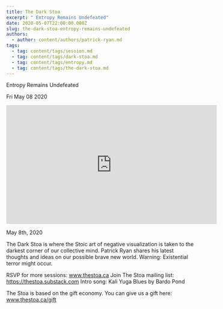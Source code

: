 ```yaml
---
title: The Dark Stoa
excerpt: " Entropy Remains Undefeated"
date: 2020-05-07T22:00:00.000Z
slug: the-dark-stoa-entropy-remains-undefeated
authors:
  - author: content/authors/patrick-ryan.md
tags:
  - tag: content/tags/session.md
  - tag: content/tags/dark-stoa.md
  - tag: content/tags/entropy.md
  - tag: content/tags/the-dark-stoa.md
---
```




 Entropy Remains Undefeated

Fri May 08 2020

<iframe width="560" height="315" src="https://www.youtube.com/embed/h6xnYsV8C8s" title="The Dark Stoa: Entropy Remains Undefeated w/ Patrick Ryan" frameborder="0" allow="accelerometer; autoplay; clipboard-write; encrypted-media; gyroscope; picture-in-picture" allowfullscreen ></iframe>

May 8th, 2020

The Dark Stoa is where the Stoic art of negative visualization is taken to the darkest corner of our collective mind. Patrick Ryan shares his latest thoughts and ideas on our possible brave new world. Warning: Existential terror might occur.

RSVP for more sessions: www.thestoa.ca
Join The Stoa mailing list: https://thestoa.substack.com
Intro song: Kali Yuga Blues by Bardo Pond

The Stoa is based on the gift economy. You can give us a gift here: www.thestoa.ca/gift


